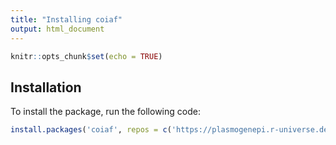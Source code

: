 ```yaml
---
title: "Installing coiaf"
output: html_document
---
```


```r
knitr::opts_chunk$set(echo = TRUE)
```

## Installation

To install the package, run the following code:

```r
install.packages('coiaf', repos = c('https://plasmogenepi.r-universe.dev', 'https://cloud.r-project.org'))
```


